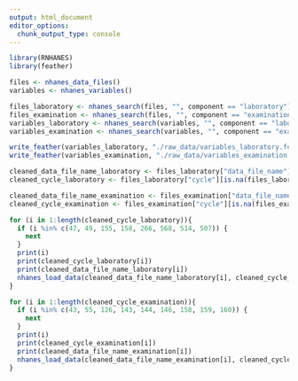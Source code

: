 ```yaml
---
output: html_document
editor_options: 
  chunk_output_type: console
---
```

```r
library(RNHANES)
library(feather)
```


```r
files <- nhanes_data_files()
variables <- nhanes_variables()
```


```r
files_laboratory <- nhanes_search(files, "", component == "laboratory")
files_examination <- nhanes_search(files, "", component == "examination")
variables_laboratory <- nhanes_search(variables, "", component == "laboratory")
variables_examination <- nhanes_search(variables, "", component == "examination")
```


```r
write_feather(variables_laboratory, "./raw_data/variables_laboratory.feather")
write_feather(variables_examination, "./raw_data/variables_examination.feather")
```


```r
cleaned_data_file_name_laboratory <- files_laboratory["data_file_name"][is.na(files_laboratory["data_file_name"]) == FALSE]
cleaned_cycle_laboratory <- files_laboratory["cycle"][is.na(files_laboratory["data_file_name"]) == FALSE]

cleaned_data_file_name_examination <- files_examination["data_file_name"][is.na(files_examination["data_file_name"]) == FALSE]
cleaned_cycle_examination <- files_examination["cycle"][is.na(files_examination["data_file_name"]) == FALSE]
```


```r
for (i in 1:length(cleaned_cycle_laboratory)){
  if (i %in% c(47, 49, 155, 158, 266, 568, 514, 507)) {
    next
  }
  print(i)
  print(cleaned_cycle_laboratory[i])
  print(cleaned_data_file_name_laboratory[i])
  nhanes_load_data(cleaned_data_file_name_laboratory[i], cleaned_cycle_laboratory[i], destination = "~/HMS/NHANES_preprocessing/extraction/raw_data/laboratory/")
}
```


```r
for (i in 1:length(cleaned_cycle_examination)){
  if (i %in% c(43, 55, 126, 143, 144, 146, 158, 159, 160)) {
    next
  }
  print(i)
  print(cleaned_cycle_examination[i])
  print(cleaned_data_file_name_examination[i])
  nhanes_load_data(cleaned_data_file_name_examination[i], cleaned_cycle_examination[i], destination = "~/HMS/NHANES_preprocessing/extraction/raw_data/examination/")
}
```